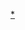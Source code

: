 <!-- 本模板目前暫定譯名，參考前請留意 -->
{{Navbox
|name  = 突厥神話
|title = 突厥神話
|state = {{{state|autocollapse}}}
|listclass = hlist
|list1 =
*[[腾格里]]
*{{link-en|凱拉 (突厥神話)|Kayra}}
*{{link-en|烏爾甘 (突厥神話)|Ülgen}}
*{{link-en|梅爾根 |Mergen}}
*{{link-en|齊然肯 |Kyzaghan}}
*{{link-en|烏麥 |Umay}}
*{{link-en|庫拜 |Kubai}}
*{{link-en|太陽神 (突厥神話)|Koyash}}
*{{link-en|太陽女神 (突厥神話)|Gun Ana}}
*{{link-en|月亮女神 (突厥神話)|Ay Ata}}
*{{link-en|地母 (突厥神話)|Ak Ana}}
*{{link-en|風母 (突厥神話)|Szelanya#Yel Ana}}
*{{link-en|風父 (突厥神話)|Szelatya#Yel Ata}}
*{{link-en|布庫次|Burkut}}
*{{link-en|美神 (突厥神話)|Aisyt}}
*{{link-en|死神 (突厥神話)|Erlik}}
*{{link-en|水母 (突厥神話)|Su iyesi#Su Ana}}
*{{link-en|水父 (突厥神話)|Su iyesi#Su Ata}}
*{{link-en|火神 (突厥神話)|Od iyesi}}
*{{link-en|火母 (突厥神話)|Od iyesi#Od Ana}}
*{{link-en|火父 (突厥神話)|Od iyesi#Od Ata}}
*{{link-en|耶坦騰里 |Yer Tanrı}}
*{{link-en|埃圖根 |Etugen Eke}}
*{{link-en|科爾摩斯|Kormos}}
*{{link-en|傑漪 |Jaiyk}}
*[[阿拉茲]]
*{{link-en|拜恩娜 |Bai Baianai|Baianai}}
*{{link-en|烏庫蘭|Ukulan-tojon}}
}}<noinclude>
{{collapsible option}}
[[Category:突厥神話|*]]
</noinclude>